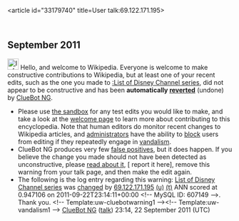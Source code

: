 <article id="33179740" title=User talk:69.122.171.195>
	<talkpage id="33179740" title="User talk:69.122.171.195">


== September 2011 ==
[[Image:Information.svg|left|25px|alt=|link=]] Hello, and welcome to Wikipedia. Everyone is welcome to make constructive contributions to Wikipedia, but at least one of your recent edits, such as the one you made to [[:List of Disney Channel series]], did not appear to be constructive and has been '''automatically [[Help:Reverting|reverted]]''' (undone) by [[User:ClueBot NG|ClueBot NG]]. 
* Please use [[Wikipedia:Sandbox|the sandbox]] for any test edits you would like to make, and take a look at the [[Wikipedia:Introduction|welcome page]] to learn more about contributing to this encyclopedia. Note that human editors do monitor recent changes to Wikipedia articles, and [[WP:ADMINS|administrators]] have the ability to [[WP:BLOCK|block]] users from editing if they repeatedly engage in [[WP:vandalism|vandalism]].
* ClueBot NG produces very few [[User:ClueBot NG#Information About False Positives|false positives]], but it does happen. If you believe the change you made should not have been detected as unconstructive, please [[User:ClueBot NG#Information About False Positives|read about it]], [{{User:ClueBot NG/Warnings/FPReport|607149}} report it here], remove this warning from your talk page, and then make the edit again. 
* The following is the log entry regarding this warning: [[List of Disney Channel series]] was [http://en.wikipedia.org/w/index.php?title=List+of+Disney+Channel+series&amp;diff=451931981&amp;oldid=451904783 changed] by [[Special:Contributions/69.122.171.195|69.122.171.195]] [[User:69.122.171.195|(u)]] [[User talk:69.122.171.195|(t)]] ANN scored at 0.947106 on 2011-09-22T23:14:11+00:00 &lt;!-- MySQL ID: 607149 --&gt;. Thank you. &lt;!-- Template:uw-cluebotwarning1 --&gt;&lt;!-- Template:uw-vandalism1 --&gt; [[User:ClueBot NG|ClueBot NG]] ([[User talk:ClueBot NG|talk]]) 23:14, 22 September 2011 (UTC)
	</talkpage>
</article>